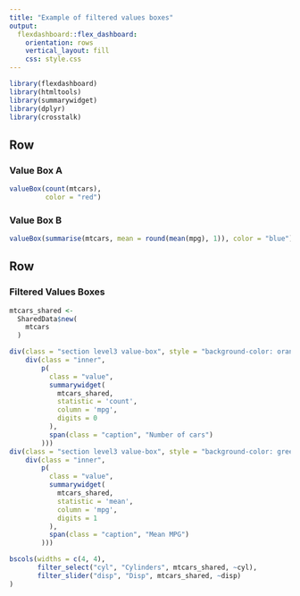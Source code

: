```yaml
---
title: "Example of filtered values boxes"
output: 
  flexdashboard::flex_dashboard:
    orientation: rows
    vertical_layout: fill
    css: style.css
---
```


```r
library(flexdashboard)
library(htmltools)
library(summarywidget)
library(dplyr)
library(crosstalk)
```

Row {data-width=650}
-----------------------------------------------------------------------

### Value Box A

```r
valueBox(count(mtcars),
         color = "red")
```

### Value Box B

```r
valueBox(summarise(mtcars, mean = round(mean(mpg), 1)), color = "blue")
```

Row {data-width=350}
-----------------------------------------------------------------------

### Filtered Values Boxes

```r
mtcars_shared <-
  SharedData$new(
    mtcars
  )
```

<div class="filtered-boxes">

```r
div(class = "section level3 value-box", style = "background-color: orange; display: inline-block;",
    div(class = "inner",
        p(
          class = "value",
          summarywidget(
            mtcars_shared,
            statistic = 'count',
            column = 'mpg',
            digits = 0
          ),
          span(class = "caption", "Number of cars")
        )))
div(class = "section level3 value-box", style = "background-color: green; display: inline-block;",
    div(class = "inner",
        p(
          class = "value",
          summarywidget(
            mtcars_shared,
            statistic = 'mean',
            column = 'mpg',
            digits = 1
          ),
          span(class = "caption", "Mean MPG")
        )))
```

</div>

```r
bscols(widths = c(4, 4),
       filter_select("cyl", "Cylinders", mtcars_shared, ~cyl),
       filter_slider("disp", "Disp", mtcars_shared, ~disp)
)
```
